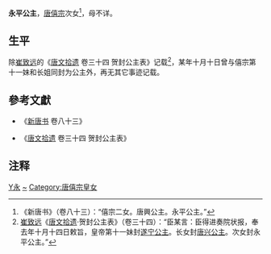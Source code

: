 {{Expand|time=2013-02-11T10:44:16+00:00 }}
{{東亞女性歷史人物
| 名稱=永平公主
| 身份=[[唐朝|唐朝]]公主
| 畫像=
| 說明=
| 姓=李
| 名=
| 封爵=[[公主|公主]]
| 位號=
| 封號=永平公主
| 出生年=
| 逝世年=
| 諡號=
| 墳墓=
| 父親=[[唐僖宗|唐僖宗]]
| 同胞兄弟=
| 母親=
|}}


'''永平公主'''，[[唐僖宗|唐僖宗]]次女<ref>《新唐书》（卷八十三）：“僖宗二女。唐興公主。永平公主。”</ref>，母不详。

== 生平 ==

除[[崔致远|崔致远]]的《[[唐文拾遗|唐文拾遗]] 卷三十四 贺封公主表》记载<ref>[[崔致远|崔致远]]《[[唐文拾遗|唐文拾遗]]·贺封公主表》（卷三十四）：“臣某言：臣得进奏院状报，奉去年十月十四日敕旨，皇帝第十一妹封[[遂宁公主|遂宁公主]]。长女封[[唐兴公主_(唐僖宗)|唐兴公主]]。次女封永平公主。”</ref>，某年十月十日曾与僖宗第十一妹和长姐同封为公主外，再无其它事迹记载。

==參考文獻==
*《[[新唐书|新唐书]] 卷八十三》

{{wikisource|新唐書/卷083}}
*《[[唐文拾遗|唐文拾遗]] 卷三十四 贺封公主表》

== 注释 ==
{{reflist}}
{{唐僖宗皇室}}
{{唐朝人小作品}}
[[Category:唐朝公主|Y永]]
[[Category:李姓|~]]
[[Category:唐僖宗皇女|Category:唐僖宗皇女]]